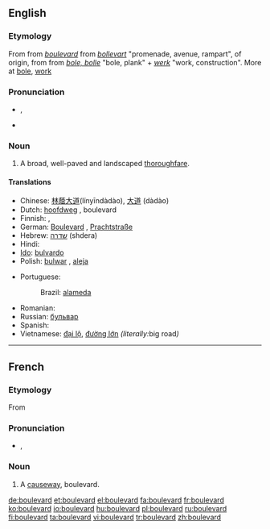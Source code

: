 {{also|Boulevard}}
==English==

===Etymology===
From {{etyl|fr}} {{term|boulevard|lang=fr}} from {{etyl|frm}} ''[[boulevard#Middle French|boulevard]]'' from {{etyl|fro}} ''[[bollevart#Old French|bollevart]]'' "promenade, avenue, rampart", of {{etyl|gem}} origin, from {{etyl|dum}} {{term|bolwerk|bolwerk, bol(l)ewerc|[[bulwark]], [[bastion]]|lang=dum}} from {{dum}} ''[[bole#Middle Dutch|bole, bolle]]'' "bole, plank" + ''[[werk#Middle Dutch|werk]]'' "work, construction". More at [[bole]], [[work]]

===Pronunciation===
* {{a|RP}} {{IPA|/ˈbuː.ləˌvɑː(ɹ)d/}}, {{SAMPA|/"bu:.l@.vA:(r)d/}}
* {{a|US?}} {{IPA|[ˈbʊlɨvɑɹd̚]}}
{{rfp|what region does the second pronunciation represent?}}

===Noun===
{{en-noun}}

# A broad, well-paved and landscaped [[thoroughfare]].

====Translations====
{{trans-top|broad, landscaped thoroughfare}}
* Chinese: [[林蔭大道]](línyīndàdào), [[大道]] (dàdào)
* Dutch: [[hoofdweg]] {{m}}, boulevard {{m}}
* Finnish: {{t-|fi|bulevardi}}, {{t+|fi|puistokatu}}
* German: [[Boulevard]] {{m}}, [[Prachtstraße]] {{f}}
* Hebrew: [[שדרה]] (shdera) {{f}}
* Hindi: {{t-|hi|मार्ग|m|tr=mārg|xs=Hindi}}
* [[Ido]]: [[bulvardo]]
* Polish: [[bulwar]] {{m}}, [[aleja]] {{f}}
{{trans-mid}}
* Portuguese:
*: Brazil: {{s}}{{m}} [[alameda]]
* Romanian: {{t+|ro|bulevard|n}}
* Russian: {{m}} [[бульвар]]
* Spanish: {{t-|es|bulevar|m}}
* Vietnamese: [[đại lộ]], [[đường lớn]] ''(literally: ''big road'')''
{{trans-bottom}}

----

==French==

===Etymology===
From {{etyl|dum|fr}} {{term|bolwerk||bulwark, bastion}}

===Pronunciation===
* {{IPA|/bul.vaʁ/|lang=fr}}, {{SAMPA|/bul.vaR/}}
*: {{audio|Fr-boulevard.ogg|audio}}

===Noun===
{{fr-noun|m}}

# A [[causeway]], boulevard.

[[de:boulevard]]
[[et:boulevard]]
[[el:boulevard]]
[[fa:boulevard]]
[[fr:boulevard]]
[[ko:boulevard]]
[[io:boulevard]]
[[hu:boulevard]]
[[pl:boulevard]]
[[ru:boulevard]]
[[fi:boulevard]]
[[ta:boulevard]]
[[vi:boulevard]]
[[tr:boulevard]]
[[zh:boulevard]]
